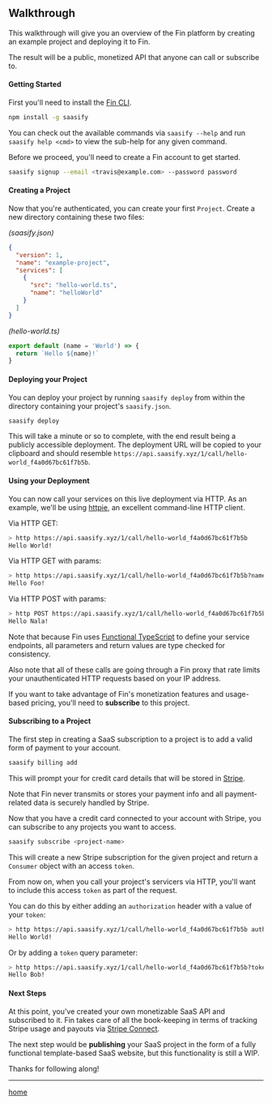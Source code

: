 
<Head>
  <title>Fin Walkthrough</title>
</Head>

## Walkthrough

This walkthrough will give you an overview of the Fin platform by creating an example project and deploying it to Fin.

The result will be a public, monetized API that anyone can call or subscribe to.

#### Getting Started

First you'll need to install the [Fin CLI](https://github.com/saasify/saasify).

```bash
npm install -g saasify
```

You can check out the available commands via `saasify --help` and run `saasify help <cmd>` to view the sub-help for any given command.

Before we proceed, you'll need to create a Fin account to get started.

```bash
saasify signup --email <travis@example.com> --password password
```

#### Creating a Project

Now that you're authenticated, you can create your first `Project`. Create a new directory containing these two files:

*(saasify.json)*
```json
{
  "version": 1,
  "name": "example-project",
  "services": [
    {
      "src": "hello-world.ts",
      "name": "helloWorld"
    }
  ]
}
```

*(hello-world.ts)*
```ts
export default (name = 'World') => {
  return `Hello ${name}!`
}
```

#### Deploying your Project

You can deploy your project by running `saasify deploy` from within the directory containing your project's `saasify.json`.

```bash
saasify deploy
```

This will take a minute or so to complete, with the end result being a publicly accessible deployment. The deployment URL will be copied to your clipboard and should resemble `https://api.saasify.xyz/1/call/hello-world_f4a0d67bc61f7b5b`.

#### Using your Deployment

You can now call your services on this live deployment via HTTP. As an example, we'll be using [httpie](https://httpie.org/), an excellent command-line HTTP client.

Via HTTP GET:

```bash
> http https://api.saasify.xyz/1/call/hello-world_f4a0d67bc61f7b5b
Hello World!
```

Via HTTP GET with params:

```bash
> http https://api.saasify.xyz/1/call/hello-world_f4a0d67bc61f7b5b?name=Foo
Hello Foo!
```

Via HTTP POST with params:

```bash
> http POST https://api.saasify.xyz/1/call/hello-world_f4a0d67bc61f7b5b name=Nala
Hello Nala!
```

Note that because Fin uses [Functional TypeScript](https://github.com/transitive-bullshit/functional-typescript) to define your service endpoints, all parameters and return values are type checked for consistency.

Also note that all of these calls are going through a Fin proxy that rate limits your unauthenticated HTTP requests based on your IP address.

If you want to take advantage of Fin's monetization features and usage-based pricing, you'll need to **subscribe** to this project.

#### Subscribing to a Project

The first step in creating a SaaS subscription to a project is to add a valid form of payment to your account.

```bash
saasify billing add
```

This will prompt your for credit card details that will be stored in [Stripe](https://stripe.com).

Note that Fin never transmits or stores your payment info and all payment-related data is securely handled by Stripe.

Now that you have a credit card connected to your account with Stripe, you can subscribe to any projects you want to access.

```bash
saasify subscribe <project-name>
```

This will create a new Stripe subscription for the given project and return a `Consumer` object with an access `token`.

From now on, when you call your project's servicers via HTTP, you'll want to include this access `token` as part of the request.

You can do this by either adding an `authorization` header with a value of your `token`:

```bash
> http https://api.saasify.xyz/1/call/hello-world_f4a0d67bc61f7b5b authorization:<token>
Hello World!
```

Or by adding a `token` query parameter:

```bash
> http https://api.saasify.xyz/1/call/hello-world_f4a0d67bc61f7b5b?token=<token>&name=Bob
Hello Bob!
```

#### Next Steps

At this point, you've created your own monetizable SaaS API and subscribed to it. Fin takes care of all the book-keeping in terms of tracking Stripe usage and payouts via [Stripe Connect](https://stripe.com/connect).

The next step would be **publishing** your SaaS project in the form of a fully functional template-based SaaS website, but this functionality is still a WIP.

Thanks for following along!

---

[home](/)
